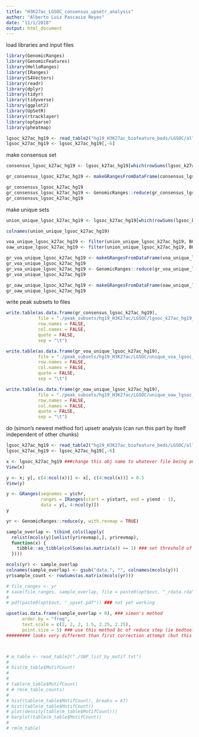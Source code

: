 ```yaml
---
title: "H3K27ac_LGSOC_consensus_upsetr_analysis"
author: "Alberto Luiz Pascasio Reyes"
date: "11/1/2018"
output: html_document
---
```


load libraries and input files
```r

library(GenomicRanges)
library(GenomicFeatures)
library(HelloRanges)
library(IRanges)
library(S4Vectors)
library(readr)
library(dplyr)
library(tidyr)
library(tidyverse)
library(ggplot2)
library(UpSetR)
library(rtracklayer)
library(optparse)
library(pheatmap)

lgsoc_k27ac_hg19 <- read_table2("hg19_H3K27ac_biofeature_beds/LGSOC/allpeaks.anno.tsv") ### file made from simon's bash script
lgsoc_k27ac_hg19 <- lgsoc_k27ac_hg19[,-6]

```

make consensus set
```r

consensus_lgsoc_k27ac_hg19 <- lgsoc_k27ac_hg19[which(rowSums(lgsoc_k27ac_hg19[,4:5]) >= 1.5),]

gr_consensus_lgsoc_k27ac_hg19 <- makeGRangesFromDataFrame(consensus_lgsoc_k27ac_hg19, keep.extra.columns = FALSE)

gr_consensus_lgsoc_k27ac_hg19
gr_consensus_lgsoc_k27ac_hg19 <- GenomicRanges::reduce(gr_consensus_lgsoc_k27ac_hg19, ignore.strand = FALSE)
gr_consensus_lgsoc_k27ac_hg19

```

make unique sets
```r

union_unique_lgsoc_k27ac_hg19 <- lgsoc_k27ac_hg19[which(rowSums(lgsoc_k27ac_hg19[,4:5]) < 1.5),]

colnames(union_unique_lgsoc_k27ac_hg19)

voa_unique_lgsoc_k27ac_hg19 <- filter(union_unique_lgsoc_k27ac_hg19, B06_VOA1056_H3K27Ac_hg37 == 1)
oaw_unique_lgsoc_k27ac_hg19 <- filter(union_unique_lgsoc_k27ac_hg19, B07_OAW ==1)

gr_voa_unique_lgsoc_k27ac_hg19 <- makeGRangesFromDataFrame(voa_unique_lgsoc_k27ac_hg19, keep.extra.columns = FALSE)
gr_voa_unique_lgsoc_k27ac_hg19
gr_voa_unique_lgsoc_k27ac_hg19 <- GenomicRanges::reduce(gr_voa_unique_lgsoc_k27ac_hg19, ignore.strand = TRUE, with.revmap=TRUE) ### don''t need this step for unique peaks
gr_voa_unique_lgsoc_k27ac_hg19

gr_oaw_unique_lgsoc_k27ac_hg19 <- makeGRangesFromDataFrame(oaw_unique_lgsoc_k27ac_hg19, keep.extra.columns = FALSE)
gr_oaw_unique_lgsoc_k27ac_hg19

```

write peak subsets to files
```r

write.table(as.data.frame(gr_consensus_lgsoc_k27ac_hg19),
            file = "./peak_subsets/hg19_H3K27ac/LGSOC/lgsoc_k27ac_hg19_consensus.bed",
            row.names = FALSE,
            col.names = FALSE,
            quote = FALSE,
            sep = "\t")

write.table(as.data.frame(gr_voa_unique_lgsoc_k27ac_hg19),
            file = "./peak_subsets/hg19_H3K27ac/LGSOC/unique_voa_lgsoc_k27ac_hg19.bed",
            row.names = FALSE,
            col.names = FALSE,
            quote = FALSE,
            sep = "\t")

write.table(as.data.frame(gr_oaw_unique_lgsoc_k27ac_hg19),
            file = "./peak_subsets/hg19_H3K27ac/LGSOC/unique_oaw_lgsoc_k27ac_hg19.bed",
            row.names = FALSE,
            col.names = FALSE,
            quote = FALSE,
            sep = "\t")

```

do (simon's newest method for) upsetr analysis (can run this part by itself independent of other chunks)
```r

lgsoc_k27ac_hg19 <- read_table2("hg19_H3K27ac_biofeature_beds/LGSOC/allpeaks.anno.tsv") ### file made from simon's bash script
lgsoc_k27ac_hg19 <- lgsoc_k27ac_hg19[,-6]

x <- lgsoc_k27ac_hg19 ###change this obj name to whatever file being analyzed
View(x)

y <- x; y[, c(4:ncol(x))] <- x[, c(4:ncol(x))] > 0.5
View(y)

y <- GRanges(seqnames = y$chr,
             ranges = IRanges(start = y$start, end = y$end - 1),
             data = y[, 4:ncol(y)])
y

yr <- GenomicRanges::reduce(y, with.revmap = TRUE)

sample_overlap <- t(bind_cols(lapply(
  relist(mcols(y)[unlist(yr$revmap),], yr$revmap),
  function(x) {
    tibble::as_tibble(colSums(as.matrix(x)) >= 1) ### set threshold of overlap (percentage) here.....why is this mat bigger than x???...how to interp this chunk
  })))

mcols(yr) <- sample_overlap
colnames(sample_overlap) <- gsub("data.", "", colnames(mcols(y)))
yr$sample_count <- rowSums(as.matrix(mcols(yr)))

# file_ranges <- yr
# save(file_ranges, sample_overlap, file = paste0(opt$out, "_rdata.rda"))
# 
# pdf(paste0(opt$out, "_upset.pdf")) ### not yet working

upset(as.data.frame(sample_overlap + 0), ### simon's method
      order.by = "freq",
      text.scale = c(2, 2, 2, 1.5, 2.25, 2.25),
      point.size = 5) ### use this method bc of reduce step (ie bedtools merge) --> doesn't double count peaks, instead uses our defn of inclusive boundaries
######### looks very different than first correction attempt (but this one is correct bc last time used WRONG input files)




```













```r

# m_table <- read_table2("./SNP_list_by_motif.txt")
# 
# hist(m_table$MotifCount)
# 
# 
# table(m_table$MotifCount)
# # rm(m_table_counts)
# 
# hist(table(m_table$MotifCount), breaks = 67)
# hist(table(m_table$MotifCount))
# plot(density(table(m_table$MotifCount)))
# barplot(table(m_table$MotifCount))
# 
# rm(m_table)

```


